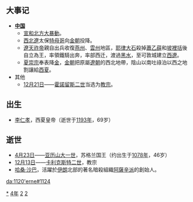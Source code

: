 {{yearTOC|1124|辽'''[[保大_(辽朝)|保大]]四年'''；北宋'''[[宣和_(北宋)|宣和]]六年'''；西夏'''[[元德_(西夏)|元德]]六年'''；金'''[[天會_(金朝)|天會]]二年'''；西辽'''[[延慶_(西遼)|延慶]]元年'''；大理'''[[嘉永_(大理)|嘉永]]三年'''；越南'''[[天符睿武|天符睿武]]五年'''；日本'''[[保安_(日本)|保安]]五年'''，'''[[天治|天治]]元年'''}}

== 大事记 ==
*'''[[中国|中国]]'''
**[[宣和北方大暴動|宣和北方大暴動]]。
**[[西北遼|西北遼]]太保[[特母哥|特母哥]]向[[金朝|金朝]]投降。
**[[遼天祚帝|遼天祚帝]]親自出兵收復[[燕州_(唐朝)|燕州]]、[[雲州_(開元)|雲州]]地區，[[耶律大石|耶律大石]]殺掉[[蕭乙薛|蕭乙薛]]和[[坡裡括|坡裡括]]後自立為王，率領鐵騎出奔，率部西迁，渡過[[愛畢哈河|黑水]]，至可敦城建立[[西遼|西遼]]。
**[[夏崇宗|夏崇宗]]奉表降[[金朝|金]]，[[金朝|金朝]]把原屬[[遼朝|遼朝]]的西北地帶，陰山以南吐祿泊以西之地割讓給[[西夏|西夏]]。
* 其他
**[[12月21日|12月21日]]——[[何諾二世|霍諾留斯二世]]当选为[[教宗|教宗]]。

== 出生 ==
*[[夏仁宗|李仁孝]]，西夏皇帝（逝世于[[1193年|1193年]]，69岁）

== 逝世 ==
{{Wikisource year mention}}
*[[4月23日|4月23日]]——[[亚历山大一世_(苏格兰)|亚历山大一世]]，苏格兰国王（约出生于[[1078年|1078年]]，46岁）
*[[12月13日|12月13日]]——[[卡利克斯特二世|卡利克斯特二世]]，教宗
*[[哈桑·沙巴|哈桑·沙巴]]，活躍於[[伊朗|伊朗]]北部的著名暗殺組織[[阿薩辛派|阿薩辛派]]的創始人。

[[Category:1124年|*]]
[[Category:1120年代|4年]]
[[Category:12世纪各年|2]]
[[Category:辰年|2]]

[[da:1120'erne#1124|da:1120'erne#1124]]